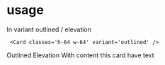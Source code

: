 
<Meta title="MDX/Card" component={Card} />

# usage

In variant outlined / elevation 
```
 <Card classes='h-64 w-64' variant='outlined' />
```

<Canvas>
  <Story name="Card">
    Outlined
    <Card classes='h-64 w-64' variant='outlined' />
    Elevation
    <Card classes='h-64 w-64' variant='elevation' />
    With content
    <Card classes='h-64 w-64' variant='elevation' >
      this card have text
    </Card>
  </Story>
</Canvas>
